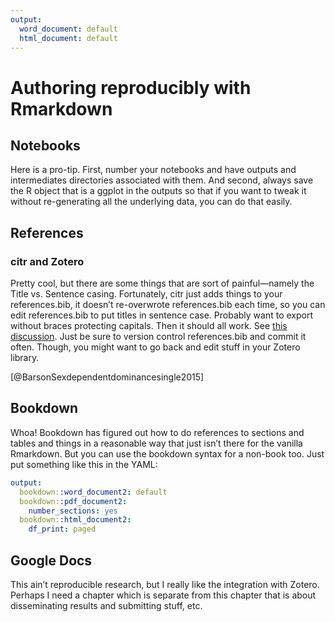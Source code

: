 ```yaml
---
output:
  word_document: default
  html_document: default
---
```

# Authoring reproducibly with Rmarkdown

## Notebooks

Here is a pro-tip.  First, number your notebooks and have outputs and intermediates directories 
associated with them.  And second, always save the R object that is a ggplot in the outputs so that if
you want to tweak it without re-generating all the underlying data, you can do that easily.






## References

### citr and Zotero

Pretty cool, but there are some things that are sort of painful---namely
the Title vs. Sentence casing.  Fortunately, citr just adds things to your references.bib, it doesn't re-overwrote references.bib each time,
so you can edit references.bib to put titles in sentence case.  Probably want to export without braces protecting capitals.  Then it should all work.  See [this discussion](https://forums.zotero.org/discussion/61715/prevent-extra-braces-in-bibtex-export).  Just be sure to version control references.bib and commit it often.  Though, you might want to go back and edit stuff in your Zotero library.



[@BarsonSexdependentdominancesingle2015]

## Bookdown

Whoa!  Bookdown has figured out how to do references to sections and tables and things in a reasonable
way that just isn't there for the vanilla Rmarkdown.  But you can use the bookdown syntax for a non-book
too.  Just put something like this in the YAML:
```yaml
output:
  bookdown::word_document2: default
  bookdown::pdf_document2:
    number_sections: yes
  bookdown::html_document2:
    df_print: paged

```

## Google Docs

This ain't reproducible research, but I really like the integration with Zotero.  Perhaps
I need a chapter which is separate from this chapter that is about disseminating results and
submitting stuff, etc.


